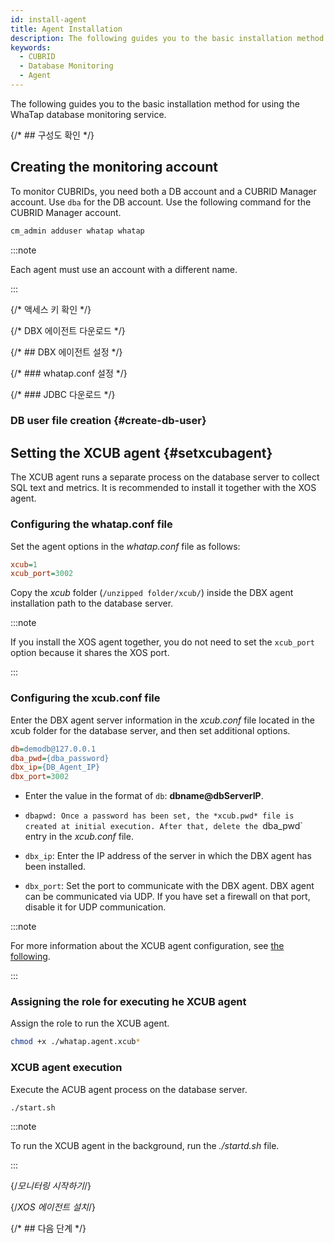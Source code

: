 ```yaml
---
id: install-agent
title: Agent Installation
description: The following guides you to the basic installation method for using the WhaTap database monitoring service.
keywords:
  - CUBRID
  - Database Monitoring
  - Agent
---
```



<V2Note product="Altibase" />

The following guides you to the basic installation method for using the WhaTap database monitoring service.


<Agentsignupguide />

<Youtube ko='e_UpCgapfQY' en='MIo3HRIOt8M' ja='MIo3HRIOt8M' />


<Createprojectv2 />

<Steps>

{/* ## 구성도 확인 */}

<CheckType />

## Creating the monitoring account

To monitor CUBRIDs, you need both a DB account and a CUBRID Manager account. Use `dba` for the DB account. Use the following command for the CUBRID Manager account.

```sql title="CUBRID Manager account"
cm_admin adduser whatap whatap
```

:::note

Each agent must use an account with a different name.

:::

{/* 액세스 키 확인 */}

<Accesskeyv2 />

{/* DBX 에이전트 다운로드 */}

<DownloadDBXagent />

{/* ## DBX 에이전트 설정 */}

<SettingsDBXagent />

{/* ### whatap.conf 설정 */}

<Whatapconf />

{/* ### JDBC 다운로드 */}

<JDBCDownload />

### DB user file creation {#create-db-user}


<DBuserDesc />


<Dbcreatedbuserfilebody />

## Setting the XCUB agent {#setxcubagent}

The XCUB agent runs a separate process on the database server to collect SQL text and metrics. It is recommended to install it together with the XOS agent.

<ImgLang img="xcub-install-agent.svg" multi="true" className="noneborder" />

### Configuring the whatap.conf file

Set the agent options in the _whatap.conf_ file as follows:

```ini title="whatap.conf"
xcub=1
xcub_port=3002
```

Copy the _xcub_ folder (`/unzipped folder/xcub/`) inside the DBX agent installation path to the database server.

:::note

If you install the XOS agent together, you do not need to set the `xcub_port` option because it shares the XOS port.

:::

### Configuring the xcub.conf file

Enter the DBX agent server information in the _xcub.conf_ file located in the xcub folder for the database server, and then set additional options.

```ini titile="xcub.conf"
db=demodb@127.0.0.1
dba_pwd={dba_password}
dbx_ip={DB_Agent_IP}
dbx_port=3002
```

- Enter the value in the format of `db`: **dbname@dbServerIP**.

- `dbapwd: Once a password has been set, the *xcub.pwd* file is created at initial execution. After that, delete the `dba_pwd\` entry in the _xcub.conf_ file.

- `dbx_ip`: Enter the IP address of the server in which the DBX agent has been installed.

- `dbx_port`: Set the port to communicate with the DBX agent. DBX agent can be communicated via UDP. If you have set a firewall on that port, disable it for UDP communication.

:::note

For more information about the XCUB agent configuration, see [the following](agent-xcub-settings).

:::

### Assigning the role for executing he XCUB agent

Assign the role to run the XCUB agent.

```bash
chmod +x ./whatap.agent.xcub*
```

### XCUB agent execution

Execute the ACUB agent process on the database server.

```bash
./start.sh
```

:::note

To run the XCUB agent in the background, run the _./startd.sh_ file.

:::

{/*모니터링 시작하기*/}

<Dbrunagent />

{/*XOS 에이전트 설치*/}

<Dbinstallxosagent />

</Steps>

{/* ## 다음 단계 */}

<NextStep />
